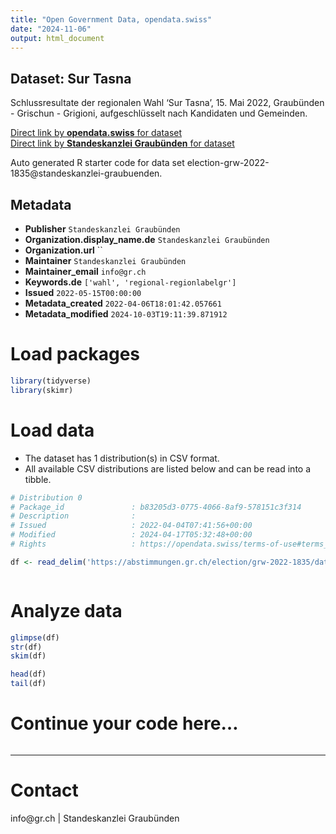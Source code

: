 ```yaml
---
title: "Open Government Data, opendata.swiss"
date: "2024-11-06"
output: html_document
---
```


## Dataset: Sur Tasna

Schlussresultate der regionalen Wahl 'Sur Tasna', 15. Mai 2022, Graubünden - Grischun - Grigioni, aufgeschlüsselt nach Kandidaten und Gemeinden.

[Direct link by **opendata.swiss** for dataset](https://opendata.swiss/de/dataset/sur-tasna)<br>
[Direct link by **Standeskanzlei Graubünden** for dataset](https://abstimmungen.gr.ch/election/grw-2022-1835/data)

Auto generated R starter code for data set election-grw-2022-1835@standeskanzlei-graubuenden.

## Metadata

- **Publisher** `Standeskanzlei Graubünden`
- **Organization.display_name.de** `Standeskanzlei Graubünden`
- **Organization.url** ``
- **Maintainer** `Standeskanzlei Graubünden`
- **Maintainer_email** `info@gr.ch`
- **Keywords.de** `['wahl', 'regional-regionlabelgr']`
- **Issued** `2022-05-15T00:00:00`
- **Metadata_created** `2022-04-06T18:01:42.057661`
- **Metadata_modified** `2024-10-03T19:11:39.871912`


# Load packages

```r

library(tidyverse)
library(skimr)

```

# Load data

-   The dataset has 1 distribution(s) in CSV format.
-   All available CSV distributions are listed below and can be read into a tibble.

```r

# Distribution 0
# Package_id               : b83205d3-0775-4066-8af9-578151c3f314
# Description              : 
# Issued                   : 2022-04-04T07:41:56+00:00
# Modified                 : 2024-04-17T05:32:48+00:00
# Rights                   : https://opendata.swiss/terms-of-use#terms_by

df <- read_delim('https://abstimmungen.gr.ch/election/grw-2022-1835/data-csv')



```

# Analyze data

```r

glimpse(df)
str(df)
skim(df)

head(df)
tail(df)

```

# Continue your code here...

```r

```

------------------------------------------------------------------------

# Contact

info@gr.ch | Standeskanzlei Graubünden
